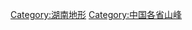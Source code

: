 {{Catnav|頁面分類|地理|各國地理|中国地理|中国山峰}}
{{Catnav|頁面分類|各種主題的頁面分類|依中国各省来作的分类|中国各省地理|湖南地理}}

[[Category:湖南地形|Category:湖南地形]]
[[Category:中国各省山峰|Category:中国各省山峰]]